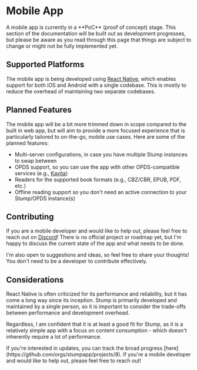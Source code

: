 
# Mobile App

<Callout emoji="🚧">
	A mobile app is currently in a **PoC** (proof of concept) stage. This section of the documentation
	will be built out as development progresses, but please be aware as you read through this page
	that things are subject to change or might not be fully implemented yet.
</Callout>

## Supported Platforms

The mobile app is being developed using [React Native](https://reactnative.dev/), which enables support for both iOS and Android with a single codebase. This is mostly to reduce the overhead of maintaining two separate codebases.

## Planned Features

The mobile app will be a bit more trimmed down in scope compared to the built in web app, but will aim to provide a more focused experience that is particularly tailored to on-the-go, mobile use cases. Here are some of the planned features:

- Multi-server configurations, in case you have multiple Stump instances to swap between
- OPDS support, so you can use the app with other OPDS-compatible services (e.g., [Kavita](https://wiki.kavitareader.com/))
- Readers for the supported book formats (e.g., CBZ/CBR, EPUB, PDF, etc.)
- Offline reading support so you don't need an active connection to your Stump/OPDS instance(s)

## Contributing

If you are a mobile developer and would like to help out, please feel free to reach out on [Discord](https://discord.gg/63Ybb7J3as)! There is no official project or roadmap yet, but I'm happy to discuss the current state of the app and what needs to be done.

I'm also open to suggestions and ideas, so feel free to share your thoughts! You don't need to be a developer to contribute effectively.

## Considerations

React Native is often criticized for its performance and reliability, but it has come a long way since its inception. Stump is primarily developed and maintained by a single person, so it is important to consider the trade-offs between performance and development overhead.

Regardless, I am confident that it is at least a good fit for Stump, as it is a relatively simple app with a focus on content consumption - which doesn't inherently require a lot of performance.

<Callout emoji="🚀">
	If you're interested in updates, you can track the broad progress
	[here](https://github.com/orgs/stumpapp/projects/8). If you're a mobile developer and would like
	to help out, please feel free to reach out!
</Callout>
